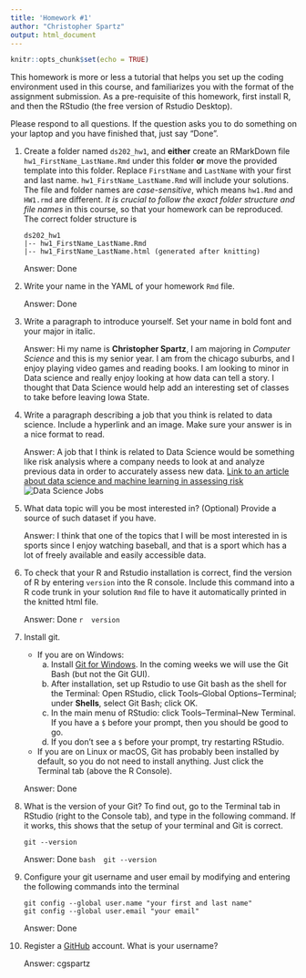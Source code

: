 ```yaml
---
title: 'Homework #1'
author: "Christopher Spartz"
output: html_document
---
```


```r
knitr::opts_chunk$set(echo = TRUE)
```

This homework is more or less a tutorial that helps you set up the coding environment used in this course, and familiarizes you with the format of the assignment submission. 
As a pre-requisite of this homework, first install R, and then the RStudio (the free version of Rstudio Desktop). 

Please respond to all questions. If the question asks you to do something on your laptop and you have finished that, just say "Done". 

1. Create a folder named `ds202_hw1`, and **either** create an RMarkDown file `hw1_FirstName_LastName.Rmd` under this folder **or** move the provided template into this folder. 
Replace `FirstName` and `LastName` with your first and last name. 
`hw1_FirstName_LastName.Rmd` will include your solutions. The file and folder names are *case-sensitive*, which means `hw1.Rmd` and `HW1.rmd` are different. *It is crucial to follow the exact folder structure and file names* in this course, so that your homework can be reproduced. The correct folder structure is

    ```
    ds202_hw1
    |-- hw1_FirstName_LastName.Rmd
    |-- hw1_FirstName_LastName.html (generated after knitting)
    ```
    
    Answer: Done

2. Write your name in the YAML of your homework `Rmd` file.

    Answer: Done

3. Write a paragraph to introduce yourself. Set your name in bold font and your major in italic. 

    Answer: Hi my name is **Christopher Spartz**, I am majoring in *Computer Science* and this is my senior year. I am from the chicago         suburbs, and I enjoy playing video games and reading books. I am looking to minor in Data science and really enjoy looking at how data      can tell a story. I thought that Data Science would help add an interesting set of classes to take before leaving Iowa State.
  
4. Write a paragraph describing a job that you think is related to data science. Include a hyperlink and an image. Make sure your answer is in a nice format to read. 

    Answer: A job that I think is related to Data Science would be something like risk analysis where a company needs to look at and analyze     previous data in order to accurately assess new data. [Link to an article about data science and machine learning in assessing risk](https://towardsdatascience.com/credit-risk-modeling-with-machine-learning-8c8a2657b4c4) ![Data Science Jobs](/Users/chrisspartz/Documents/School/data-science-jobs-infographic.jpeg)
  
5. What data topic will you be most interested in? (Optional) Provide a source of such dataset if you have.

    Answer: I think that one of the topics that I will be most interested in is sports since I enjoy watching baseball, and that is a sport     which has a lot of freely available and easily accessible data. 
  
6. To check that your R and Rstudio installation is correct, find the version of R by entering `version` into the R console. Include this command into a R code trunk in your solution `Rmd` file to have it automatically printed in the knitted html file. 

    Answer: Done
    ```r
    version
    ```
  
7. Install git. 
    - If you are on Windows: 
        a. Install [Git for Windows](https://gitforwindows.org/). In the coming weeks we will use the Git Bash (but not the Git GUI). 
        b. After installation, set up Rstudio to use Git bash as the shell for the Terminal: Open RStudio, click Tools--Global Options--Terminal; under **Shells**, select Git Bash; click OK. 
        c. In the main menu of RStudio: click Tools--Terminal--New Terminal. If you have a `$` before your prompt, then you should be good to go.
        d. If you don't see a `$` before your prompt, try restarting RStudio.
    - If you are on Linux or macOS, Git has probably been installed by default, so you do not need to install anything. Just click the Terminal tab (above the R Console).

    Answer: Done
  
8. What is the version of your Git? To find out, go to the Terminal tab in RStudio (right to the Console tab), and type in the following command. If it works, this shows that the setup of your terminal and Git is correct. 
<!-- Then explore the bash command line and Git. -->

    ```
    git --version
    ```

    Answer: Done
    ```bash
    git --version
    ```
    
  
9. Configure your git username and user email by modifying and entering the following commands into the terminal

    ```
    git config --global user.name "your first and last name"
    git config --global user.email "your email"
    ```

    Answer: Done
  

10. Register a [GitHub](https://www.github.com) account. What is your username?

    Answer: cgspartz